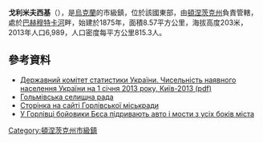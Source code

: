 {{no footnotes|time=2015-09-15T00:18:57+00:00}}
{{coord|48|24|2|N|38|4|47|E|scale:100000|display=title}}

'''戈利米夫西基'''（{{lang-uk|Гольмівський}}），是[[烏克蘭|烏克蘭]]的市級鎮，位於該國東部，由[[頓涅茨克州|頓涅茨克州]]負責管轄，處於[[巴赫穆特卡河|巴赫穆特卡河]]畔，始建於1875年，面積8.57平方公里，海拔高度203米，2013年人口6,989，人口密度每平方公里815.3人。

==參考資料==
*[http://www.ukrstat.gov.ua/druk/publicat/kat_u/2013/sb/06_13/sb_nnas_2012.zip Державний комітет статистики України. Чисельність наявного населення України на 1 січня 2013 року, Київ-2013 (pdf)] {{Wayback|url=http://www.ukrstat.gov.ua/druk/publicat/kat_u/2013/sb/06_13/sb_nnas_2012.zip |date=20181115124447 }}
* [https://web.archive.org/web/20141218151303/http://golma.dn.ua/ Гольмівська селищна рада]
* [https://web.archive.org/web/20130604045955/http://gorlovka.dn.ua/node/287 Сторінка на сайті Горлівської міськради]
* [http://espreso.tv/news/2014/07/24/u_horlivci_boyovyky_byesa_pidryvayut_avto_i_mosty_z_usikh_bokiv У Горлівці бойовики Бєса підривають авто і мости з усіх боків міста] {{Wayback|url=http://espreso.tv/news/2014/07/24/u_horlivci_boyovyky_byesa_pidryvayut_avto_i_mosty_z_usikh_bokiv |date=20160304084552 }}

{{DEFAULTSORT:Гольмівський}}
[[Category:頓涅茨克州市級鎮|Category:頓涅茨克州市級鎮]]


{{Donetsk-geo-stub}}